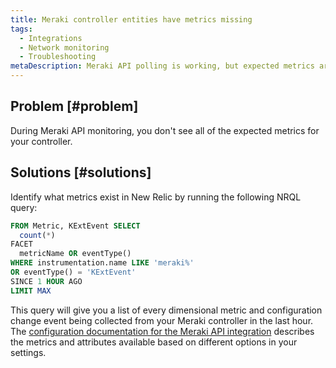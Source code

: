 ```yaml
---
title: Meraki controller entities have metrics missing
tags:
  - Integrations
  - Network monitoring
  - Troubleshooting
metaDescription: Meraki API polling is working, but expected metrics are missing.
---
```


## Problem [#problem]

During Meraki API monitoring, you don't see all of the expected metrics for your controller.

## Solutions [#solutions]

Identify what metrics exist in New Relic by running the following NRQL query:

```sql
FROM Metric, KExtEvent SELECT
  count(*)
FACET
  metricName OR eventType()
WHERE instrumentation.name LIKE 'meraki%'
OR eventType() = 'KExtEvent'
SINCE 1 HOUR AGO
LIMIT MAX
```

This query will give you a list of every dimensional metric and configuration change event being collected from your Meraki controller in the last hour. The [configuration documentation for the Meraki API integration](/docs/network-performance-monitoring/advanced/advanced-config/#meraki) describes the metrics and attributes available based on different options in your settings.